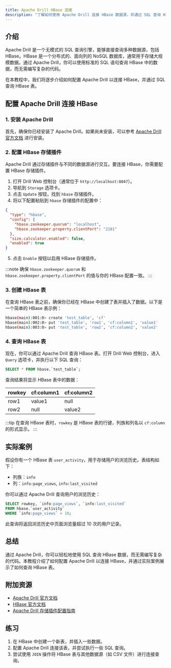 ```yaml
---
title: Apache Drill HBase 连接
description: "了解如何使用 Apache Drill 连接 HBase 数据源，并通过 SQL 查询 HBase 表。本教程适合初学者，包含详细的步骤和代码示例。"
---
```


## 介绍

Apache Drill 是一个无模式的 SQL 查询引擎，能够直接查询多种数据源，包括 HBase。HBase 是一个分布式的、面向列的 NoSQL 数据库，通常用于存储大规模数据。通过 Apache Drill，你可以使用标准的 SQL 语句查询 HBase 中的数据，而无需编写复杂的代码。

在本教程中，我们将逐步介绍如何配置 Apache Drill 以连接 HBase，并通过 SQL 查询 HBase 表。

## 配置 Apache Drill 连接 HBase

### 1. 安装 Apache Drill

首先，确保你已经安装了 Apache Drill。如果尚未安装，可以参考 [Apache Drill 官方文档](https://drill.apache.org/docs/) 进行安装。

### 2. 配置 HBase 存储插件

Apache Drill 通过存储插件与不同的数据源进行交互。要连接 HBase，你需要配置 HBase 存储插件。

1. 打开 Drill Web 控制台（通常位于 `http://localhost:8047`）。
2. 导航到 `Storage` 选项卡。
3. 点击 `Update` 按钮，找到 `hbase` 存储插件。
4. 将以下配置粘贴到 `hbase` 存储插件的配置中：

```json
{
  "type": "hbase",
  "config": {
    "hbase.zookeeper.quorum": "localhost",
    "hbase.zookeeper.property.clientPort": "2181"
  },
  "size.calculator.enabled": false,
  "enabled": true
}
```

5. 点击 `Enable` 按钮以启用 HBase 存储插件。

:::note
确保 `hbase.zookeeper.quorum` 和 `hbase.zookeeper.property.clientPort` 的值与你的 HBase 配置一致。
:::

### 3. 创建 HBase 表

在查询 HBase 表之前，确保你已经在 HBase 中创建了表并插入了数据。以下是一个简单的 HBase 表示例：

```bash
hbase(main):001:0> create 'test_table', 'cf'
hbase(main):002:0> put 'test_table', 'row1', 'cf:column1', 'value1'
hbase(main):003:0> put 'test_table', 'row2', 'cf:column2', 'value2'
```

### 4. 查询 HBase 表

现在，你可以通过 Apache Drill 查询 HBase 表。打开 Drill Web 控制台，进入 `Query` 选项卡，并执行以下 SQL 查询：

```sql
SELECT * FROM hbase.`test_table`;
```

查询结果将显示 HBase 表中的数据：

| rowkey | cf:column1 | cf:column2 |
|--------|------------|------------|
| row1   | value1     | null       |
| row2   | null       | value2     |

:::tip
在查询 HBase 表时，`rowkey` 是 HBase 表的行键，列族和列名以 `cf:column` 的形式显示。
:::

## 实际案例

假设你有一个 HBase 表 `user_activity`，用于存储用户的浏览历史。表结构如下：

- 列族：`info`
- 列：`info:page_views`, `info:last_visited`

你可以通过 Apache Drill 查询用户的浏览历史：

```sql
SELECT rowkey, `info:page_views`, `info:last_visited`
FROM hbase.`user_activity`
WHERE `info:page_views` > 10;
```

此查询将返回浏览历史中页面浏览量超过 10 次的用户记录。

## 总结

通过 Apache Drill，你可以轻松地使用 SQL 查询 HBase 数据，而无需编写复杂的代码。本教程介绍了如何配置 Apache Drill 以连接 HBase，并通过实际案例展示了如何查询 HBase 表。

## 附加资源

- [Apache Drill 官方文档](https://drill.apache.org/docs/)
- [HBase 官方文档](https://hbase.apache.org/book.html)
- [Apache Drill 存储插件配置指南](https://drill.apache.org/docs/storage-plugin-configuration/)

## 练习

1. 在 HBase 中创建一个新表，并插入一些数据。
2. 配置 Apache Drill 连接该表，并尝试执行一些 SQL 查询。
3. 尝试使用 `JOIN` 操作将 HBase 表与其他数据源（如 CSV 文件）进行连接查询。
